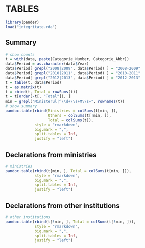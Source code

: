 # TABLES

```r
library(pander)
load("integritate.rda")
```

## Summary

```r
# show counts
t = with(data, paste(Categorie_Number, Categorie_Abbr))
data$Period = as.character(data$Year)
data$Period[ grepl("2008|2009", data$Period) ] = "2008-2009"
data$Period[ grepl("2010|2011", data$Period) ] = "2010-2011"
data$Period[ grepl("2012|2013", data$Period) ] = "2012-2013"
t = table(t, data$Period)
t = as.matrix(t)
t = cbind(t, Total = rowSums(t))
t = t[order(-t[, "Total"]), ]
min = grepl("Ministerul|^\\d+\\s+M\\s+", rownames(t))
# show summary
pandoc.table(rbind(Ministries = colSums(t[min, ]), 
                   Others = colSums(t[!min, ]),
                   Total = colSums(t)),
             style = "rmarkdown", 
             big.mark = ",",
             split.tables = Inf,
             justify = "left")
```

## Declarations from ministries

```r
# ministries
pandoc.table(rbind(t[min, ], Total = colSums(t[min, ])), 
             style = "rmarkdown", 
             big.mark = ",",
             split.tables = Inf,
             justify = "left")
```

## Declarations from other institutions

```r
# other institutions
pandoc.table(rbind(t[!min, ], Total = colSums(t[!min, ])), 
             style = "rmarkdown", 
             big.mark = ",",
             split.tables = Inf,
             justify = "left")
```
